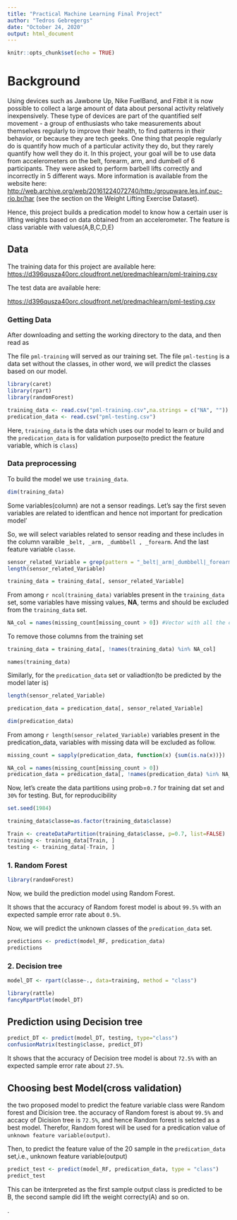 ```yaml
---
title: "Practical Machine Learning Final Project"
author: "Tedros Gebregergs"
date: "October 24, 2020"
output: html_document
---
```


```r
knitr::opts_chunk$set(echo = TRUE)
```


# Background

Using devices such as Jawbone Up, Nike FuelBand, and Fitbit it is now possible to collect a large amount of data about personal activity relatively inexpensively. These type of devices are part of the quantified self movement - a group of enthusiasts who take measurements about themselves regularly to improve their health, to find patterns in their behavior, or because they are tech geeks. One thing that people regularly do is quantify how much of a particular activity they do, but they rarely quantify how well they do it. In this project, your goal will be to use data from accelerometers on the belt, forearm, arm, and dumbell of 6 participants. They were asked to perform barbell lifts correctly and incorrectly in 5 different ways. More information is available from the website here: [http://web.archive.org/web/20161224072740/http:/groupware.les.inf.puc-rio.br/har](http://web.archive.org/web/20161224072740/http:/groupware.les.inf.puc-rio.br/har) (see the section on the Weight Lifting Exercise Dataset).

Hence, this project builds a predication model to know how a certain user 
is lifting weights based on data obtained from an accelerometer. The feature is class variable with values(A,B,C,D,E)

## Data

The training data for this project are available here:
 [https://d396qusza40orc.cloudfront.net/predmachlearn/pml-training.csv](https://d396qusza40orc.cloudfront.net/predmachlearn/pml-training.csv)

The test data are available here:
  
  [https://d396qusza40orc.cloudfront.net/predmachlearn/pml-testing.csv](https://d396qusza40orc.cloudfront.net/predmachlearn/pml-testing.csv)

### Getting Data
After downloading and setting the working directory to the data, and then read as

The file `pml-training` will served as our training set. The file `pml-testing` is a data set 
without the classes, in other word, we will predict the classes based on our model.

```r
library(caret)
library(rpart)
library(randomForest)
```

```r
training_data <- read.csv("pml-training.csv",na.strings = c("NA", ""))
predication_data <- read.csv("pml-testing.csv")
```


Here, `training_data` is the data which uses our model to learn or build and the `predication_data` is for validation purpose(to predict the feature variable, which is `class`)

### Data preprocessing


To build the model we use `training_data`. 
```r
dim(training_data)
```

Some variables(column) are  not a sensor readings. Let's say the first seven variables are related to identfican and hence not important for predication model'

So, we will select variables related to sensor reading and these includes in the column varaible 
`_belt, _arm, _dumbbell , _forearm`. And the last feature variable `classe`.
```r
sensor_related_Variable = grep(pattern = "_belt|_arm|_dumbbell|_forearm|classe",names(training_data))
length(sensor_related_Variable)
```
```r
training_data = training_data[, sensor_related_Variable]
```


From among `r ncol(training_data)` variables present in the `training_data` set, some variables have missing values, **NA**, terms 
and should be excluded from the `training_data` set.


```r
NA_col = names(missing_count[missing_count > 0]) #Vector with all the columns that has NA values
```
To remove those columns from the training set
```r
training_data = training_data[, !names(training_data) %in% NA_col] 
```
```
names(training_data)
```

Similarly, for the `predication_data` set or valiadtion(to be predicted by the model later is)

```r
length(sensor_related_Variable) 
```
```r
predication_data = predication_data[, sensor_related_Variable]
```
```r
dim(predication_data)
```
From among `r length(sensor_related_Variable)` variables present in the predication_data, variables with  missing data will be excluded as follow.
```r
missing_count = sapply(predication_data, function(x) {sum(is.na(x))}) 
```
```r
NA_col = names(missing_count[missing_count > 0])
predication_data = predication_data[, !names(predication_data) %in% NA_col] 
```

Now, let's create the data partitions using prob=`0.7` for training dat set and `30%` for testing. 
But, for reproducibility 
```r
set.seed(1984)
```
```r
training_data$classe=as.factor(training_data$classe)
```
```r
Train <- createDataPartition(training_data$classe, p=0.7, list=FALSE)
training <- training_data[Train, ]
testing <- training_data[-Train, ]
```

### 1. Random Forest

```r
library(randomForest)
```

Now, we build the prediction model using Random Forest.


It shows that the accuracy of Random forest model is about `99.5%` with an expected sample error rate about `0.5%`.

Now, we will predict the unknown classes of the `predication_data` set.

```r
predictions <- predict(model_RF, predication_data)
predictions
```

### 2. Decision tree
```r
model_DT <- rpart(classe~., data=training, method = "class")

library(rattle)
fancyRpartPlot(model_DT)
```

## Prediction using Decision tree


```r
predict_DT <- predict(model_DT, testing, type="class")
confusionMatrix(testing$classe, predict_DT)
```

It shows that the accuracy of Decision tree model is about `72.5%` with an expected sample error rate about `27.5%`.

## Choosing best Model(cross validation)

the two proposed model to predict the feature variable class were Random forest and Dicision tree.
the accuracy of Random forest is about `99.5%` and accacy of Dicision tree is `72.5%`, and hence Random forest is selcted as a best model. Therefor, Random forest will be used for a predication value of `unknown feature variable(output)`.

Then, to predict the feature value of the 20 sample in the `predication_data` set,i.e., unknown feature variable(output)
```r
predict_test <- predict(model_RF, predication_data, type = "class")
predict_test
```

This can be itnterpreted as the first sample output class is predicted to be B, the second sample did lift the weight correcty(A) and so on.



.
